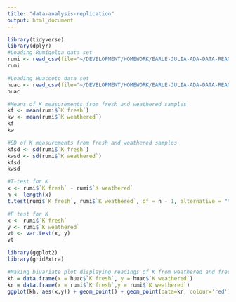```yaml
---
title: "data-analysis-replication"
output: html_document
---
```


```R
library(tidyverse)
library(dplyr)
#Loading Rumiqolqa data set
rumi <- read_csv(file="~/DEVELOPMENT/HOMEWORK/EARLE-JULIA-ADA-DATA-REANALYSIS-ASSIGNMENT/EARLE-JULIA-ADA-DATA-REANALYSIS-ASSIGNMENT/rumiqolqa.csv")
rumi
```

```R
#Loading Huaccoto data set
huac <- read_csv(file="~/DEVELOPMENT/HOMEWORK/EARLE-JULIA-ADA-DATA-REANALYSIS-ASSIGNMENT/EARLE-JULIA-ADA-DATA-REANALYSIS-ASSIGNMENT/huaccoto.csv")
huac
```
```R
#Means of K measurements from fresh and weathered samples
kf <- mean(rumi$`K fresh`)
kw <- mean(rumi$`K weathered`)
kf
kw
```
```R
#SD of K measurements from fresh and weathered samples
kfsd <- sd(rumi$`K fresh`)
kwsd <- sd(rumi$`K weathered`)
kfsd
kwsd
```
```R
#T-test for K
x <- rumi$`K fresh` - rumi$`K weathered`
n <- length(x)
t.test(rumi$`K fresh`, rumi$`K weathered`, df = n - 1, alternative = "two.sided", paired = TRUE)
```
```R
#F test for K
x <- rumi$`K fresh`
y <- rumi$`K weathered`
vt <- var.test(x, y)
vt
```

```R
library(ggplot2)
library(gridExtra)
```
```R
#Making bivariate plot displaying readings of K from weathered and fresh surfaces
kh = data.frame(x = huac$`K fresh`, y = huac$`K weathered`)
kr = data.frame(x = rumi$`K fresh`,y = rumi$`K weathered`)
ggplot(kh, aes(x,y)) + geom_point() + geom_point(data=kr, colour='red') + xlim(15000, 60000) + ylim(15000, 60000)
```
